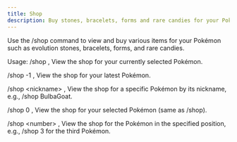 ```yaml
---
title: Shop
description: Buy stones, bracelets, forms and rare candies for your Pokémon
---
```


Use the /shop command to view and buy various items for your Pokémon such as evolution stones, bracelets, forms, and rare candies.

Usage:
/shop , 
View the shop for your currently selected Pokémon.

/shop -1 , 
View the shop for your latest Pokémon.

/shop \<nickname\> , 
View the shop for a specific Pokémon by its nickname, e.g., /shop BulbaGoat.

/shop 0 ,
View the shop for your selected Pokémon (same as /shop).

/shop \<number\> , 
View the shop for the Pokémon in the specified position, e.g., /shop 3 for the third Pokémon.